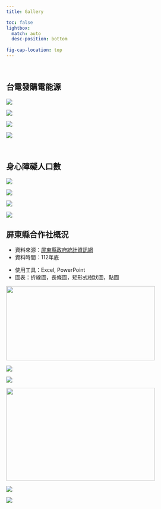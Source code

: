 ```yaml
---
title: Gallery

toc: false
lightbox: 
  match: auto
  desc-position: bottom
  
fig-cap-location: top
---
```


<br>

## 台電發購電能源

::: {layout-ncol="3"}
![](DataViz_Gallery/發電能源/能源佔比.png){group="台電能源"}

![](DataViz_Gallery/發電能源/主要能源歷年發購電量.png){group="台電能源"}

![](DataViz_Gallery/發電能源/近年主要能源發購電量.png){group="台電能源"}

![](DataViz_Gallery/發電能源/自發電比例.png){group="台電能源"}
:::

<br>

## 身心障礙人口數

::: {layout-ncol="3"}
![](DataViz_Gallery/身心障礙者人數/身心障礙者佔總人口數比率.png){group="身心障礙"}

![](DataViz_Gallery/身心障礙者人數/各類別身心障礙者人數_modified.png){group="身心障礙"}

![](DataViz_Gallery/身心障礙者人數/高雄_各類別.png){group="身心障礙"}

![](DataViz_Gallery/身心障礙者人數/近10年全台身心障礙者人數佔總人口比率.png){group="身心障礙"}
:::

## 屏東縣合作社概況

::: {layout-ncol="2"}
::: {#first-column}
-   資料來源：[屏東縣政府統計資訊網](https://google.com)
-   資料時間：112年底
:::

::: {#second-column}
-   使用工具：Excel, PowerPoint
-   圖表：折線圖，長條圖，矩形式樹狀圖，點圖
:::
:::

::: {layout-ncol="3"}
![](DataViz_Gallery/合作社概況/合作社數量.png){group="合作社" height="200" width="400"}

![](DataViz_Gallery/合作社概況/社廠員數.png){group="合作社"}

![](DataViz_Gallery/合作社概況/專營合作社主要類別組成.png){group="合作社"}

![](DataViz_Gallery/合作社概況/個人社員.png){group="合作社" height="250" width="400"}

![](DataViz_Gallery/合作社概況/個人社員性別比.png){group="合作社"}

![](DataViz_Gallery/合作社概況/股金總額.png){group="合作社"}
:::
